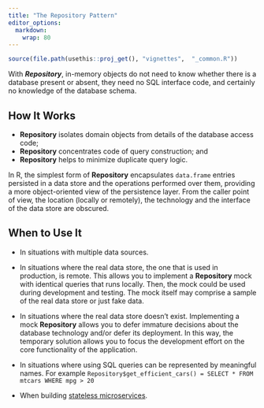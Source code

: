 ```yaml
---
title: "The Repository Pattern"
editor_options: 
  markdown: 
    wrap: 80
---
```


```r
source(file.path(usethis::proj_get(), "vignettes",  "_common.R"))
```

<!-- One line about what the function does -->

With ***Repository***, in-memory objects do not need to know whether there is a
database present or absent, they need no SQL interface code, and certainly no
knowledge of the database schema.

## How It Works

-   **Repository** isolates domain objects from details of the database access
    code;
-   **Repository** concentrates code of query construction; and
-   **Repository** helps to minimize duplicate query logic.

In R, the simplest form of **Repository** encapsulates `data.frame` entries
persisted in a data store and the operations performed over them, providing a
more object-oriented view of the persistence layer. From the caller point of
view, the location (locally or remotely), the technology and the interface of
the data store are obscured.

## When to Use It

-   In situations with multiple data sources.

-   In situations where the real data store, the one that is used in production,
    is remote. This allows you to implement a **Repository** mock with identical
    queries that runs locally. Then, the mock could be used during development
    and testing. The mock itself may comprise a sample of the real data store or
    just fake data.

-   In situations where the real data store doesn't exist. Implementing a mock
    **Repository** allows you to defer immature decisions about the database
    technology and/or defer its deployment. In this way, the temporary solution
    allows you to focus the development effort on the core functionality of the
    application.

-   In situations where using SQL queries can be represented by meaningful
    names. For example
    `Repository$get_efficient_cars() = SELECT * FROM mtcars WHERE mpg > 20`

-   When building [stateless
    microservices](https://www.oreilly.com/library/view/software-architects-handbook/9781788624060/c47a09b6-91f9-4322-a6d4-9bc1604b1bdf.xhtml).
